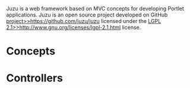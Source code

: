 
Juzu is a web framework based on MVC concepts for developing Portlet applications. Juzu is an
open source project developed on GitHub [[project>>https://github.com/juzu/juzu]] licensed under the
[[LGPL 2.1>>http://www.gnu.org/licenses/lgpl-2.1.html]] license.


= Concepts {{anchor id=concepts /}} =

{{include document=concepts.wiki/}}

= Controllers {{anchor id=controllers /}} =

{{include document=controllers.wiki/}}
